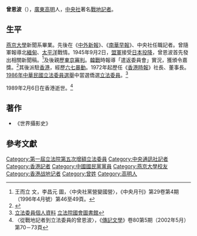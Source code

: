 '''曾恩波'''（{{bd|1915年|11月10日|1989年|2月6日|catIdx=Z曾}}），[[廣東|廣東]][[高明区|高明]]人，[[中央社|中央社]]著名[[戰地記者|戰地記者]]。

==生平==
[[燕京大學|燕京大學]]新聞系畢業。先後在《[[中外新報|中外新報]]》、《[[南華早報|南華早報]]》、中央社任職記者。曾隨軍報導北[[緬甸|緬甸]]、[[太平洋|太平洋]]戰情。1945年9月2日，[[盟軍|盟軍]]接受[[日本投降|日本投降]]，曾恩波首先發出相關新聞稿。<ref>王而立 文，李昌元 圖，〈中央社黨營變國營〉，《中央月刊》第29卷第4期（1996年4月號）第46至49頁。</ref>及後親歷[[東京審判|東京審判]]。[[韓戰|韓戰]]時報導「遣返委員會」實況，獲頒令嘉獎。<ref name="鄭貞銘">{{cite book|author=[[鄭貞銘|鄭貞銘]]|title=百年報人３：一代新聞宗師|url=http://books.google.com/books?id=ySm9AAAAQBAJ&pg=PA74|publisher=[[遠流出版|遠流出版]]|isbn=978-957-32-4455-4|pages=74–|access-date=2013-12-03|archive-date=2014-01-03|archive-url=https://web.archive.org/web/20140103180113/http://books.google.com/books?id=ySm9AAAAQBAJ&pg=PA74|dead-url=no}}</ref>其後派駐[[香港|香港]]，經歷[[六七暴動|六七暴動]]。1972年起歷任《[[香港時報|香港時報]]》社長、董事長。[[1986年中華民國立法委員選舉|1986年中華民國立法委員選舉]]中當選僑選[[立法委員|立法委員]]。<ref>[http://npl.ly.gov.tw/do/www/commissionerInfo?id=388&expireBack=0&expire=01&act=exp&orderBy=name&nameOrder=true&eleDisOrder=true 立法委員個人資料] {{Wayback|url=http://npl.ly.gov.tw/do/www/commissionerInfo?id=388&expireBack=0&expire=01&act=exp&orderBy=name&nameOrder=true&eleDisOrder=true |date=20160304100720 }} [[立法院國會圖書館|立法院國會圖書館]]</ref>

1989年2月6日在香港逝世。<ref>〈從戰地記者到立法委員的曾恩波〉，《[[傳記文學_(雜誌)|傳記文學]]》卷80第5期（2002年5月）第70－73頁</ref>

==著作==
*《世界攝影史》

==參考文獻==
{{reflist}}

{{第1屆中華民國立法委員名單 (全面改選前)}}
{{Authority control}}
{{DEFAULTSORT:Z}}
[[Category:第一屆立法院第五次增額立法委員|Category:第一屆立法院第五次增額立法委員]]
[[Category:中央通訊社記者|Category:中央通訊社記者]]
[[Category:香港記者|Category:香港記者]]
[[Category:中國國民黨黨員|Category:中國國民黨黨員]]
[[Category:燕京大學校友|Category:燕京大學校友]]
[[Category:香港战地记者|Category:香港战地记者]]
[[Category:曾姓|Category:曾姓]]
[[Category:高明人|Category:高明人]]